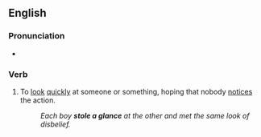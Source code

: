 ==English==

===Pronunciation===
* {{audio|en|En-au-steal a glance.ogg|Audio (AU)}}

===Verb===
{{en-verb|steals a glance|stealing a glance|stole a glance|stolen a glance}}

# {{lb|en|idiom}} To [[look]] [[quickly]] at someone or something, hoping that nobody [[notice]]s the action.
#: ''Each boy '''stole a glance''' at the other and met the same look of disbelief.''
